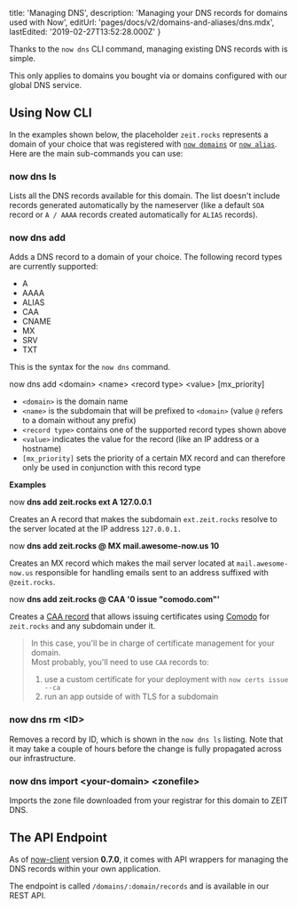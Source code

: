 
  title: 'Managing DNS',
  description: 'Managing your DNS records for domains used with Now',
  editUrl: 'pages/docs/v2/domains-and-aliases/dns.mdx',
  lastEdited: '2019-02-27T13:52:28.000Z'
}

Thanks to the `now dns` CLI command, managing existing DNS records with <Now color="#000" /> is simple.

<Note>
  This only applies to domains you bought via <Now color="#000" /> or domains
  configured with our <GenericLink href="/dns">global DNS service</GenericLink>.
</Note>

## Using Now CLI

In the examples shown below, the placeholder `zeit.rocks` represents a domain of your choice that was registered with [`now domains`](/docs/v2/domains-and-aliases/introduction-to-domains) or [`now alias`](/docs/v2/domains-and-aliases/aliasing-a-deployment). Here are the main sub-commands you can use:

### now dns ls

Lists all the DNS records available for this domain. The list doesn't include records generated automatically by the nameserver (like a default `SOA` record or `A / AAAA` records created automatically for `ALIAS` records).

### now dns add

Adds a DNS record to a domain of your choice. The following record types are currently supported:

- A
- AAAA
- ALIAS
- CAA
- CNAME
- MX
- SRV
- TXT

This is the syntax for the `now dns` command.

<TerminalInput>
  now dns add &lt;domain&gt; &lt;name&gt; &lt;record type&gt; &lt;value&gt;
  [mx_priority]
</TerminalInput>

- `<domain>` is the domain name
- `<name>` is the subdomain that will be prefixed to `<domain>` (value `@` refers to a domain without any prefix)
- `<record type>` contains one of the supported record types shown above
- `<value>` indicates the value for the record (like an IP address or a hostname)
- `[mx_priority]` sets the priority of a certain MX record and can therefore only be used in conjunction with this record type
  <br />

**Examples**

<TerminalInput>
  now <b>dns add zeit.rocks ext A 127.0.0.1</b>
</TerminalInput>

Creates an A record that makes the subdomain `ext.zeit.rocks` resolve to the server located at the IP address `127.0.0.1.`

<TerminalInput>
  now <b>dns add zeit.rocks @ MX mail.awesome-now.us 10</b>
</TerminalInput>

Creates an MX record which makes the mail server located at `mail.awesome-now.us` responsible for handling emails sent to an address suffixed with `@zeit.rocks`.

<TerminalInput>
  now <b>dns add zeit.rocks @ CAA '0 issue "comodo.com"'</b>
</TerminalInput>

Creates a [CAA record](https://letsencrypt.org/docs/caa/) that allows issuing certificates using [Comodo](https://ssl.comodo.com/) for `zeit.rocks` and any subdomain under it.

> In this case, you'll be in charge of certificate management for your domain.<br/>
> Most probably, you'll need to use `CAA` records to:
>
> 1. use a custom certificate for your <Now color="#000" /> deployment with `now certs issue --ca`
> 2. run an app outside of <Now color="#000" /> with TLS for a subdomain

### now dns rm &lt;ID>

Removes a record by ID, which is shown in the `now dns ls` listing. Note that it may take a couple of hours before the change is fully propagated across our infrastructure.

### now dns import &lt;your-domain> &lt;zonefile>

Imports the zone file downloaded from your registrar for this domain to ZEIT DNS.

## The API Endpoint

As of [now-client](https://github.com/zeit/now-client) version **0.7.0**, it comes with API wrappers for managing the DNS records within your own application.

The endpoint is called `/domains/:domain/records` and is available in our <GenericLink href="/docs/api#get-domain-records">REST API</GenericLink>.


